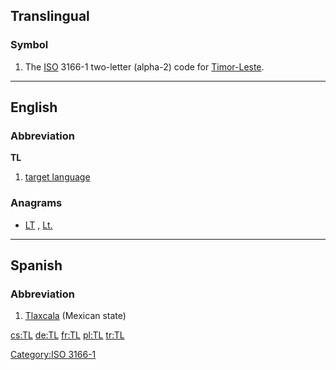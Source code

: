 {{also|Tl|.tl}}
==Translingual==
===Symbol===
{{infl|mul|symbol}}

# The [[ISO]] 3166-1 two-letter (alpha-2) code for [[Timor-Leste]].

[[Category:ISO 3166-1]]

----
==English==

===Abbreviation===
'''TL'''

# {{linguistics}} [[target language]]

===Anagrams===
* [[LT#English|LT]] , [[Lt.#English|Lt.]]


----

==Spanish==

===Abbreviation===
{{infl|es|abbreviation}}

# [[Tlaxcala]] (Mexican state)

[[cs:TL]]
[[de:TL]]
[[fr:TL]]
[[pl:TL]]
[[tr:TL]]